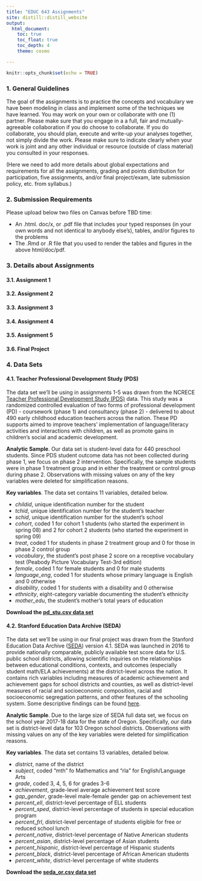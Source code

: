 ```yaml
---
title: "EDUC 643 Assignments"
site: distill::distill_website
output:
  html_document:
    toc: true
    toc_float: true
    toc_depth: 4
    theme: cosmo

---
```


```r
knitr::opts_chunk$set(echo = TRUE)
```

### 1. General Guidelines

The goal of the assignments is to practice the concepts and vocabulary we have been modeling in class and implement some of the techniques we have learned. You may work on your own or collaborate with one (1) partner. Please make sure that you engage in a a full, fair and mutually-agreeable collaboration if you do choose to collaborate. If you do collaborate, you should plan, execute and write-up your analyses together, not simply divide the work. Please make sure to indicate clearly when your work is joint and any other individual or resource (outside of class material) you consulted in your responses.

(Here we need to add more details about global expectations and requirements for all the assignments, grading and points distribution for participation, five assignments, and/or final project/exam, late submission policy, etc. from syllabus.)

### 2. Submission Requirements

Please upload below two files on Canvas before TBD time:  

 * An .html. doc/x, or .pdf file that includes your typed responses (in your own words and not identical to anybody else's), tables, and/or figures to the problems  
 * The .Rmd or .R file that you used to render the tables and figures in the above html/doc/pdf. 

### 3. Details about Assignments

#### 3.1. Assignment 1

#### 3.2. Assignment 2

#### 3.3. Assignment 3

#### 3.4. Assignment 4

#### 3.5. Assignment 5

#### 3.6. Final Project

### 4. Data Sets

#### 4.1. Teacher Professional Development Study (PDS) 

The data set we'll be using in assignments 1-5 was drawn from the NCRECE [Teacher Professional Development Study (PDS)](https://www.icpsr.umich.edu/web/ICPSR/studies/34848) data. This study was a randomized controlled evaluation of two forms of professional development (PD) - coursework (phase 1) and consultancy (phase 2) - delivered to about 490 early childhood education teachers across the nation. These PD supports aimed to improve teachers' implementation of language/literacy activities and interactions with children, as well as promote gains in children's social and academic development. 

**Analytic Sample**. Our data set is student-level data for 440 preschool students. Since PDS student outcome data has not been collected during phase 1, we focus on phase 2 intervention. Specifically, the sample students were in phase 1 treatment group and in either the treatment or control group during phase 2. Observations with missing values on any of the key variables were deleted for simplification reasons.

**Key variables**. The data set contains 11 variables, detailed below.

 * *childid*, unique identification number for the student
 * *tchid*, unique identification number for the student's teacher
 * *schid*, unique identification number for the student's school
 * *cohort*, coded 1 for cohort 1 students (who started the experiment in spring 08) and 2 for cohort 2 students (who started the experiment in spring 09)
 * *treat*, coded 1 for students in phase 2 treatment group and 0 for those in phase 2 control group
 * *vocabulary*, the student's post phase 2 score on a receptive vocabulary test (Peabody Picture Vocabulary Test-3rd edition) 
 * *female*, coded 1 for female students and 0 for male students
 * *language_eng*, coded 1 for students whose primary language is English and 0 otherwise
 * *disability*, coded 1 for students with a disability and 0 otherwise
 * *ethnicity*, eight-category variable documenting the student's ethnicity
 * *mother_edu*, the student's mother's total years of education
 
**Download the [pd_stu.csv data set](./data/pd_stu.csv)**

#### 4.2. Stanford Education Data Archive (SEDA)

The data set we'll be using in our final project was drawn from the Stanford Education Data Archive ([SEDA](https://edopportunity.org)) version 4.1. SEDA was launched in 2016 to provide nationally comparable, publicly available test score data for U.S. public school districts, allowing scientific inquiries on the relationships between educational conditions, contexts, and outcomes (especially student math/ELA achievements) at the district-level across the nation. It contains rich variables including measures of academic achievement and achievement gaps for school districts and counties, as well as district-level measures of racial and socioeconomic composition, racial and socioeconomic segregation patterns, and other features of the schooling system. Some descriptive findings can be found [here](https://edopportunity.org/discoveries/).

**Analytic Sample**. Due to the large size of SEDA full data set, we focus on the school year 2017-18 data for the state of Oregon. Specifically, our data set is district-level data for 103 Oregon school districts. Observations with missing values on any of the key variables were deleted for simplification reasons.

**Key variables**. The data set contains 13 variables, detailed below.

 * *district*, name of the district
 * *subject*, coded "mth" fo Mathematics and "rla" for English/Language Arts
 * *grade*, coded 3, 4, 5, 6 for grades 3-6
 * *achievement*, grade-level average achievement test score 
 * *gap_gender*, grade-level male-female gender gap on achievement test 
 * *percent_ell*, district-level percentage of ELL students
 * *percent_sped*, district-level percentage of students in special education program
 * *percent_frl*, district-level percentage of students eligible for free or reduced school lunch
 * *percent_native*, district-level percentage of Native American students
 * *percent_asian*, district-level percentage of Asian students
 * *percent_hispanic*, district-level percentage of Hispanic students
 * *percent_black*, district-level percentage of African American students
 * *percent_white*, district-level percentage of white students
 
**Download the [seda_or.csv data set](./data/seda_or.csv)**

